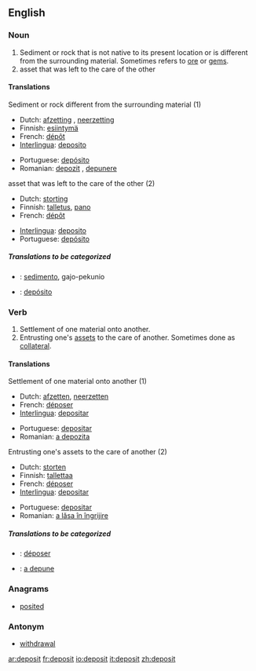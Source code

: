 ==English==

===Noun===
{{en-noun-reg}}

#Sediment or rock that is not native to its present location or is different from the surrounding material.  Sometimes refers to [[ore]] or [[gem]]s.
#asset that was left to the care of the other

====Translations====
;Sediment or rock different from the surrounding material (1)
{{top}}
*Dutch: [[afzetting]] {{f}}, [[neerzetting]] {{f}}
*Finnish: [[esiintymä]]
*French: [[dépôt]] {{m}}
*[[Interlingua]]: [[deposito]]
{{mid}}
*Portuguese: [[depósito]] {{m}}
*Romanian: [[depozit]] {{n}}, [[depunere]] {{f}}
{{bottom}}

;asset that was left to the care of the other (2)
{{top}}
*Dutch: [[storting]] {{f}}
*Finnish: [[talletus]], [[pano]]
*French: [[dépôt]] {{m}}
{{mid}}
*[[Interlingua]]: [[deposito]]
*Portuguese: [[depósito]] {{m}}
{{bottom}}

=====Translations to be categorized=====
{{checktrans}}

*{{ttbc|Ido}}: [[sedimento]], gajo-pekunio

*{{ttbc|Spanish}}: [[depósito]]

===Verb===
{{en-infl-reg-consonant|deposit||}}

# Settlement of one material onto another.
# Entrusting one's [[asset]]s to the care of another.  Sometimes done as [[collateral]].

====Translations====
;Settlement of one material onto another (1)
{{top}}
*Dutch: [[afzetten]], [[neerzetten]]
*French: [[déposer]]
*[[Interlingua]]: [[depositar]]
{{mid}}
*Portuguese: [[depositar]]
*Romanian: [[a depozita]]
{{bottom}}

;Entrusting one's assets to the care of another (2)
{{top}}
*Dutch: [[storten]]
*Finnish: [[tallettaa]]
*French: [[déposer]]
*[[Interlingua]]: [[depositar]]
{{mid}}
*Portuguese: [[depositar]]
*Romanian: [[a lăsa în îngrijire]]
{{bottom}}

=====Translations to be categorized=====
{{checktrans}}

*{{ttbc|French}}: [[déposer]]

*{{ttbc|Romanian}}: [[a depune]]

===Anagrams===
*[[posited]]

===Antonym===
*[[withdrawal]]

[[ar:deposit]]
[[fr:deposit]]
[[io:deposit]]
[[it:deposit]]
[[zh:deposit]]